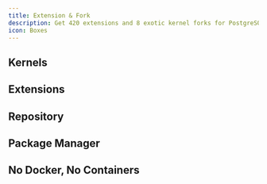 ```yaml
---
title: Extension & Fork
description: Get 420 extensions and 8 exotic kernel forks for PostgreSQL
icon: Boxes
---
```



## Kernels



## Extensions




## Repository




## Package Manager




## No Docker, No Containers

